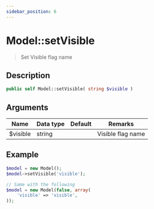 ```yaml
---
sidebar_position: 6
---
```


# Model::setVisible

> Set Visible flag name

## Description

```php
public self Model::setVisible( string $visible )
```

## Arguments

| Name     | Data type | Default | Remarks           |
| -------- | --------- | ------- | ----------------- |
| $visible | string    |         | Visible flag name |

## Example

```php title="Controller"
$model = new Model();
$model->setVisible('visible');

// Same with the following
$model = new Model(false, array(
    'visible' => 'visible',
));
```
